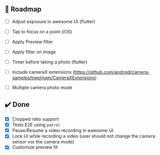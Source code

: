 ## 🚀 Roadmap

- [ ] Adjust exposure in awesome UI (flutter)
- [ ] Tap to focus on a point (iOS)
- [ ] Apply Preview filter
- [ ] Apply filter on image
- [ ] Timer before taking a photo (flutter)
- [ ] Include cameraX extensions (https://github.com/android/camera-samples/tree/main/CameraXExtensions)
- [ ] Multiple camera photo mode


## ✔️ Done
- [x] Cropped ratio support
- [x] Tests E2E using `patrol`
- [x] Pause/Resume a video recording in awesome UI
- [x] Lock UI while recording a video (user should not change the camera sensor nor the camera mode)
- [x] Customize preview fit